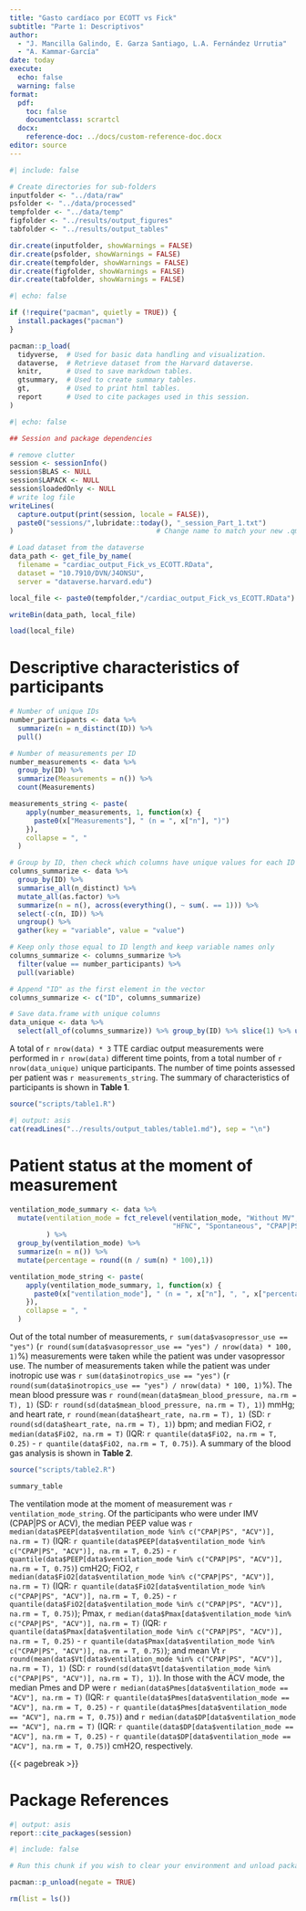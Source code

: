 ```yaml
---
title: "Gasto cardíaco por ECOTT vs Fick"
subtitle: "Parte 1: Descriptivos"
author: 
  - "J. Mancilla Galindo, E. Garza Santiago, L.A. Fernández Urrutia"
  - "A. Kammar-García"
date: today
execute: 
  echo: false
  warning: false
format:
  pdf: 
    toc: false
    documentclass: scrartcl
  docx: 
    reference-doc: ../docs/custom-reference-doc.docx
editor: source
---
```


```r
#| include: false  

# Create directories for sub-folders  
inputfolder <- "../data/raw"
psfolder <- "../data/processed"
tempfolder <- "../data/temp"
figfolder <- "../results/output_figures"
tabfolder <- "../results/output_tables"

dir.create(inputfolder, showWarnings = FALSE)
dir.create(psfolder, showWarnings = FALSE)
dir.create(tempfolder, showWarnings = FALSE)
dir.create(figfolder, showWarnings = FALSE)
dir.create(tabfolder, showWarnings = FALSE)
```

```r
#| echo: false 

if (!require("pacman", quietly = TRUE)) {
  install.packages("pacman")
}

pacman::p_load(
  tidyverse,  # Used for basic data handling and visualization.
  dataverse,  # Retrieve dataset from the Harvard dataverse.
  knitr,      # Used to save markdown tables.
  gtsummary,  # Used to create summary tables.
  gt,         # Used to print html tables.  
  report      # Used to cite packages used in this session.   
)
```

```r
#| echo: false  

## Session and package dependencies

# remove clutter
session <- sessionInfo()
session$BLAS <- NULL
session$LAPACK <- NULL
session$loadedOnly <- NULL
# write log file
writeLines(
  capture.output(print(session, locale = FALSE)),
  paste0("sessions/",lubridate::today(), "_session_Part_1.txt")
)                                   # Change name to match your new .qmd file.
```

```r
# Load dataset from the dataverse
data_path <- get_file_by_name(
  filename = "cardiac_output_Fick_vs_ECOTT.RData",
  dataset = "10.7910/DVN/J4ONSU", 
  server = "dataverse.harvard.edu")

local_file <- paste0(tempfolder,"/cardiac_output_Fick_vs_ECOTT.RData")

writeBin(data_path, local_file)

load(local_file)
```

# Descriptive characteristics of participants

```r
# Number of unique IDs 
number_participants <- data %>% 
  summarize(n = n_distinct(ID)) %>% 
  pull()

# Number of measurements per ID 
number_measurements <- data %>% 
  group_by(ID) %>% 
  summarize(Measurements = n()) %>% 
  count(Measurements)

measurements_string <- paste(
    apply(number_measurements, 1, function(x) {
      paste0(x["Measurements"], " (n = ", x["n"], ")")
    }),
    collapse = ", "
  )
```


```r
# Group by ID, then check which columns have unique values for each ID
columns_summarize <- data %>%
  group_by(ID) %>%
  summarise_all(n_distinct) %>% 
  mutate_all(as.factor) %>%
  summarize(n = n(), across(everything(), ~ sum(. == 1))) %>%
  select(-c(n, ID)) %>% 
  ungroup() %>% 
  gather(key = "variable", value = "value") 

# Keep only those equal to ID length and keep variable names only
columns_summarize <- columns_summarize %>% 
  filter(value == number_participants) %>%
  pull(variable)

# Append "ID" as the first element in the vector
columns_summarize <- c("ID", columns_summarize)
```

```r
# Save data.frame with unique columns 
data_unique <- data %>% 
  select(all_of(columns_summarize)) %>% group_by(ID) %>% slice(1) %>% ungroup()
```

A total of `r nrow(data) * 3` TTE cardiac output measurements were performed in `r nrow(data)` different time points, from a total number of `r nrow(data_unique)` unique participants. The number of time points assessed per patient was `r measurements_string`. The summary of characteristics of participants is shown in **Table 1**. 

```r
source("scripts/table1.R")
```

```r
#| output: asis
cat(readLines("../results/output_tables/table1.md"), sep = "\n")
```

# Patient status at the moment of measurement

```r
ventilation_mode_summary <- data %>% 
  mutate(ventilation_mode = fct_relevel(ventilation_mode, "Without MV", "MR",
                                        "HFNC", "Spontaneous", "CPAP|PS", "ACV")
         ) %>% 
  group_by(ventilation_mode) %>%
  summarize(n = n()) %>% 
  mutate(percentage = round((n / sum(n) * 100),1)) 

ventilation_mode_string <- paste(
    apply(ventilation_mode_summary, 1, function(x) {
      paste0(x["ventilation_mode"], " (n = ", x["n"], ", ", x["percentage"], "%)")
    }),
    collapse = ", "
  )
```

Out of the total number of measurements, `r sum(data$vasopressor_use == "yes")` (`r round(sum(data$vasopressor_use == "yes") / nrow(data) * 100, 1)`%) measurements were taken while the patient was under vasopressor use. The number of measurements taken while the patient was under inotropic use was `r sum(data$inotropics_use == "yes")` (`r round(sum(data$inotropics_use == "yes") / nrow(data) * 100, 1)`%). The mean blood pressure was `r round(mean(data$mean_blood_pressure, na.rm = T), 1)` (SD: `r round(sd(data$mean_blood_pressure, na.rm = T), 1)`) mmHg; and heart rate, `r round(mean(data$heart_rate, na.rm = T), 1)` (SD: `r round(sd(data$heart_rate, na.rm = T), 1)`) bpm; and median FiO2, `r median(data$FiO2, na.rm = T)` (IQR: `r quantile(data$FiO2, na.rm = T, 0.25)` -  `r quantile(data$FiO2, na.rm = T, 0.75)`). A summary of the blood gas analysis is shown in **Table 2**.

```r
source("scripts/table2.R")

summary_table
```


The ventilation mode at the moment of measurement was `r ventilation_mode_string`. Of the participants who were under IMV (CPAP|PS or ACV), the median PEEP value was `r median(data$PEEP[data$ventilation_mode %in% c("CPAP|PS", "ACV")], na.rm = T)` (IQR: `r quantile(data$PEEP[data$ventilation_mode %in% c("CPAP|PS", "ACV")], na.rm = T, 0.25)` -  `r quantile(data$PEEP[data$ventilation_mode %in% c("CPAP|PS", "ACV")], na.rm = T, 0.75)`) cmH2O; FiO2, `r median(data$FiO2[data$ventilation_mode %in% c("CPAP|PS", "ACV")], na.rm = T)` (IQR: `r quantile(data$FiO2[data$ventilation_mode %in% c("CPAP|PS", "ACV")], na.rm = T, 0.25)` -  `r quantile(data$FiO2[data$ventilation_mode %in% c("CPAP|PS", "ACV")], na.rm = T, 0.75)`); Pmax, `r median(data$Pmax[data$ventilation_mode %in% c("CPAP|PS", "ACV")], na.rm = T)` (IQR: `r quantile(data$Pmax[data$ventilation_mode %in% c("CPAP|PS", "ACV")], na.rm = T, 0.25)` -  `r quantile(data$Pmax[data$ventilation_mode %in% c("CPAP|PS", "ACV")], na.rm = T, 0.75)`); and mean Vt `r round(mean(data$Vt[data$ventilation_mode %in% c("CPAP|PS", "ACV")], na.rm = T), 1)` (SD: `r round(sd(data$Vt[data$ventilation_mode %in% c("CPAP|PS", "ACV")], na.rm = T), 1)`). In those with the ACV mode, the median Pmes and DP were `r median(data$Pmes[data$ventilation_mode == "ACV"], na.rm = T)` (IQR: `r quantile(data$Pmes[data$ventilation_mode == "ACV"], na.rm = T, 0.25)` -  `r quantile(data$Pmes[data$ventilation_mode == "ACV"], na.rm = T, 0.75)`) and `r median(data$DP[data$ventilation_mode == "ACV"], na.rm = T)` (IQR: `r quantile(data$DP[data$ventilation_mode == "ACV"], na.rm = T, 0.25)` -  `r quantile(data$DP[data$ventilation_mode == "ACV"], na.rm = T, 0.75)`) cmH2O, respectively.

{{< pagebreak >}}

# Package References

```r
#| output: asis 
report::cite_packages(session)
```

```r
#| include: false

# Run this chunk if you wish to clear your environment and unload packages.

pacman::p_unload(negate = TRUE)

rm(list = ls())
```
